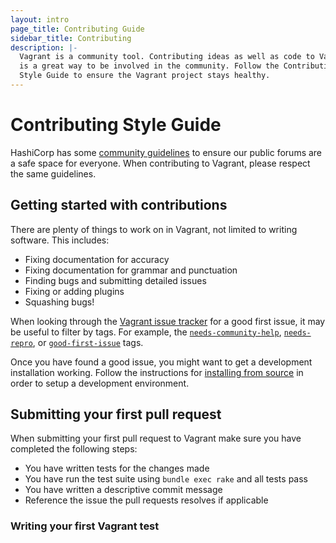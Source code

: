 ```yaml
---
layout: intro
page_title: Contributing Guide
sidebar_title: Contributing
description: |-
  Vagrant is a community tool. Contributing ideas as well as code to Vagrant
  is a great way to be involved in the community. Follow the Contributing
  Style Guide to ensure the Vagrant project stays healthy.
---
```


# Contributing Style Guide

HashiCorp has some [community guidelines](https://www.hashicorp.com/community-guidelines)
to ensure our public forums are a safe space for everyone. When contributing 
to Vagrant, please respect the same guidelines.

## Getting started with contributions

There are plenty of things to work on in Vagrant, not limited to writing 
software. This includes:

* Fixing documentation for accuracy
* Fixing documentation for grammar and punctuation
* Finding bugs and submitting detailed issues
* Fixing or adding plugins
* Squashing bugs!

When looking through the [Vagrant issue tracker](https://github.com/hashicorp/vagrant/issues)
for a good first issue, it may be useful to filter by tags. For example, the
[`needs-community-help`](https://github.com/hashicorp/vagrant/labels/needs-community-help),
[`needs-repro`](https://github.com/hashicorp/vagrant/labels/needs-repro), or
[`good-first-issue`](https://github.com/hashicorp/vagrant/labels/good-first-issue)
tags.

Once you have found a good issue, you might want to get a development installation 
working. Follow the instructions for [installing from source](/docs/installation/source) 
in order to setup a development environment.

## Submitting your first pull request

When submitting your first pull request to Vagrant make sure you have 
completed the following steps:

* You have written tests for the changes made
* You have run the test suite using `bundle exec rake` and all tests pass
* You have written a descriptive commit message
* Reference the issue the pull requests resolves if applicable

### Writing your first Vagrant test
